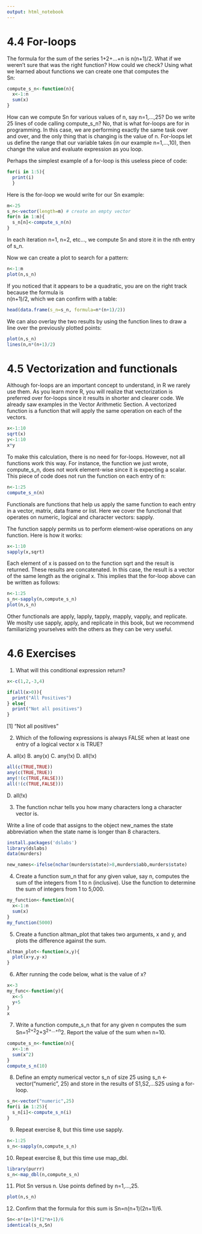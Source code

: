 ```yaml
---
output: html_notebook
---
```


# 4.4 For-loops

The formula for the sum of the series 1+2+...+n is n(n+1)/2. What if we weren’t sure that was the right function? How could we check? Using what we learned about functions we can create one that computes the  
Sn:

```r
compute_s_n<-function(n){
  x<-1:n
  sum(x)
}
```

How can we compute Sn for various values of n, say n=1,…,25? Do we write 25 lines of code calling compute_s_n? No, that is what for-loops are for in programming. In this case, we are performing exactly the same task over and over, and the only thing that is changing is the value of n. For-loops let us define the range that our variable takes (in our example n=1,…,10), then change the value and evaluate expression as you loop.

Perhaps the simplest example of a for-loop is this useless piece of code:

```r
for(i in 1:5){
  print(i)
  }
```

Here is the for-loop we would write for our Sn example:

```r
m<-25
s_n<-vector(length=m) # create an empty vector
for(n in 1:m){
  s_n[n]<-compute_s_n(n)
}
```

In each iteration n=1, n=2, etc…, we compute Sn and store it in the nth entry of s_n.

Now we can create a plot to search for a pattern:

```r
n<-1:m
plot(n,s_n)
```

If you noticed that it appears to be a quadratic, you are on the right track because the formula is  
n(n+1)/2, which we can confirm with a table:

```r
head(data.frame(s_n=s_n, formula=n*(n+1)/2))
```

We can also overlay the two results by using the function lines to draw a line over the previously plotted points:

```r
plot(n,s_n)
lines(n,n*(n+1)/2)
```

# 4.5 Vectorization and functionals

Although for-loops are an important concept to understand, in R we rarely use them. As you learn more R, you will realize that vectorization is preferred over for-loops since it results in shorter and clearer code. We already saw examples in the Vector Arithmetic Section. A vectorized function is a function that will apply the same operation on each of the vectors.

```r
x<-1:10
sqrt(x)
y<-1:10
x*y
```

To make this calculation, there is no need for for-loops. However, not all functions work this way. For instance, the function we just wrote, compute_s_n, does not work element-wise since it is expecting a scalar. This piece of code does not run the function on each entry of n:

```r
n<-1:25
compute_s_n(n)
```

Functionals are functions that help us apply the same function to each entry in a vector, matrix, data frame or list. Here we cover the functional that operates on numeric, logical and character vectors: sapply.

The function sapply permits us to perform element-wise operations on any function. Here is how it works:

```r
x<-1:10
sapply(x,sqrt)
```

Each element of x is passed on to the function sqrt and the result is returned. These results are concatenated. In this case, the result is a vector of the same length as the original x. This implies that the for-loop above can be written as follows:

```r
n<-1:25
s_n<-sapply(n,compute_s_n)
plot(n,s_n)
```

Other functionals are apply, lapply, tapply, mapply, vapply, and replicate. We moslty use sapply, apply, and replicate in this book, but we recommend familiarizing yourselves with the others as they can be very useful.

# 4.6 Exercises

1. What will this conditional expression return?

```r
x<-c(1,2,-3,4)

if(all(x>0)){
  print("All Positives")
} else{
  print("Not all positives")
}
```
 [1] "Not all positives"

2. Which of the following expressions is always FALSE when at least one entry of a logical vector x is TRUE?

A. all(x)
B. any(x)
C. any(!x)
D. all(!x)

```r
all(c(TRUE,TRUE))
any(c(TRUE,TRUE))
any(!(c(TRUE,FALSE)))
all(!(c(TRUE,FALSE)))
```
D. all(!x)

3. The function nchar tells you how many characters long a character vector is.

Write a line of code that assigns to the object new_names the state abbreviation when the state name is longer than 8 characters.

```r
install.packages('dslabs')
library(dslabs)
data(murders)
```
```r
new_names<-ifelse(nchar(murders$state)>8,murders$abb,murders$state)
```

4. Create a function sum_n that for any given value, say n, computes the sum of the integers from 1 to n (inclusive). Use the function to determine the sum of integers from 1 to 5,000.

```r
my_function<-function(n){
  x<-1:n
  sum(x)
}
my_function(5000)
```

5. Create a function altman_plot that takes two arguments, x and y, and plots the difference against the sum.

```r
altman_plot<-function(x,y){
  plot(x+y,y-x)
}
```

6. After running the code below, what is the value of x?

```r
x<-3
my_func<-function(y){
  x<-5
  y+5
}
x
```

7. Write a function compute_s_n that for any given n computes the sum Sn=1^2+2^2+3^2+...+n^2.
   Report the value of the sum when n=10.

```r
compute_s_n<-function(n){
  x<-1:n
  sum(x^2)
}
compute_s_n(10)
```

8. Define an empty numerical vector s_n of size 25 using s_n <- vector("numeric", 25) and store in the results of S1,S2,…S25 using a for-loop.

```r
s_n<-vector("numeric",25)
for(i in 1:25){
  s_n[i]<-compute_s_n(i)
}
```

9. Repeat exercise 8, but this time use sapply.

```r
n<-1:25
s_n<-sapply(n,compute_s_n)
```

10. Repeat exercise 8, but this time use map_dbl.

```r
library(purrr)
s_n<-map_dbl(n,compute_s_n)
```

11. Plot Sn versus n. Use points defined by n=1,…,25.

```r
plot(n,s_n)
```

12. Confirm that the formula for this sum is Sn=n(n+1)(2n+1)/6.

```r
Sn<-n*(n+1)*(2*n+1)/6
identical(s_n,Sn)
```
